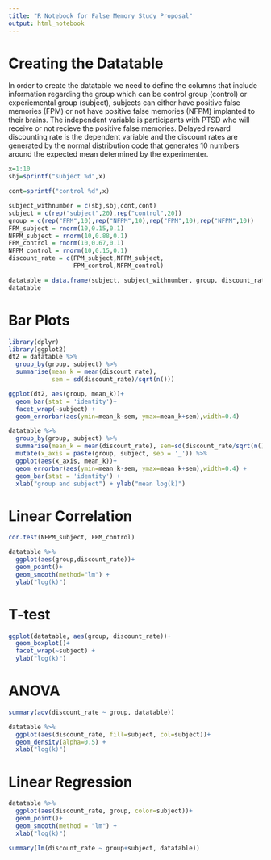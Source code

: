 ```yaml
---
title: "R Notebook for False Memory Study Proposal"
output: html_notebook
---
```


# Creating the Datatable

In order to create the datatable we need to define the columns that include information regarding the group which can be control group (control) or experiemental group (subject), subjects can either have positive false memories (FPM) or not have positive false memories (NFPM) implanted to their brains. The independent variable is participants with PTSD who will receive or not recieve the positive false memories. Delayed reward discounting rate is the dependent variable and the discount rates are generated by the normal distribution code that generates 10 numbers around the expected mean determined by the experimenter. 


```r
x=1:10
sbj=sprintf("subject %d",x)

cont=sprintf("control %d",x)

subject_withnumber = c(sbj,sbj,cont,cont)
subject = c(rep("subject",20),rep("control",20))
group = c(rep("FPM",10),rep("NFPM",10),rep("FPM",10),rep("NFPM",10))
FPM_subject = rnorm(10,0.15,0.1)
NFPM_subject = rnorm(10,0.88,0.1)
FPM_control = rnorm(10,0.67,0.1)
NFPM_control = rnorm(10,0.15,0.1)
discount_rate = c(FPM_subject,NFPM_subject,
                  FPM_control,NFPM_control)

datatable = data.frame(subject, subject_withnumber, group, discount_rate)
datatable
```
# Bar Plots
```r
library(dplyr)
library(ggplot2)
dt2 = datatable %>%
  group_by(group, subject) %>%
  summarise(mean_k = mean(discount_rate),
            sem = sd(discount_rate)/sqrt(n()))

ggplot(dt2, aes(group, mean_k))+
  geom_bar(stat = 'identity')+
  facet_wrap(~subject) +
  geom_errorbar(aes(ymin=mean_k-sem, ymax=mean_k+sem),width=0.4)

datatable %>%
  group_by(group, subject) %>%
  summarise(mean_k = mean(discount_rate), sem=sd(discount_rate/sqrt(n()))) %>%
  mutate(x_axis = paste(group, subject, sep = '_')) %>%
  ggplot(aes(x_axis, mean_k))+
  geom_errorbar(aes(ymin=mean_k-sem, ymax=mean_k+sem),width=0.4) +
  geom_bar(stat = 'identity') +
  xlab("group and subject") + ylab("mean log(k)")
```

# Linear Correlation
```r
cor.test(NFPM_subject, FPM_control)
```

```r
datatable %>%
  ggplot(aes(group,discount_rate))+
  geom_point()+
  geom_smooth(method="lm") +
  ylab("log(k)")
```

# T-test
```r
ggplot(datatable, aes(group, discount_rate))+
  geom_boxplot()+
  facet_wrap(~subject) +
  ylab("log(k)")
```

# ANOVA
```r
summary(aov(discount_rate ~ group, datatable))
```
```r
datatable %>%
  ggplot(aes(discount_rate, fill=subject, col=subject))+
  geom_density(alpha=0.5) +
  xlab("log(k)")
```

# Linear Regression
```r
datatable %>%
  ggplot(aes(discount_rate, group, color=subject))+
  geom_point()+
  geom_smooth(method = "lm") +
  xlab("log(k)")
```

```r
summary(lm(discount_rate ~ group+subject, datatable))
```

